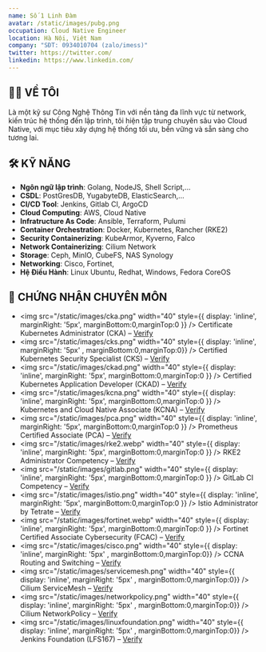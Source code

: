 ```yaml
---
name: Số 1 Linh Đàm
avatar: /static/images/pubg.png
occupation: Cloud Native Engineer
location: Hà Nội, Việt Nam
company: "SĐT: 0934010704 (zalo/imess)"
twitter: https://twitter.com/
linkedin: https://www.linkedin.com/
---
```


## 👨‍💻 VỀ TÔI
Là một kỹ sư Công Nghệ Thông Tin với nền tảng đa lĩnh vực từ network, kiến trúc hệ thống đến lập trình, tôi hiện tập trung chuyên sâu vào Cloud Native, với mục tiêu xây dựng hệ thống tối ưu, bền vững và sẵn sàng cho tương lai.

## 🛠️ KỸ NĂNG

- **Ngôn ngữ lập trình**: Golang, NodeJS, Shell Script,...
- **CSDL**: PostGresDB, YugabyteDB, ElasticSearch,...
- **CI/CD Tool**: Jenkins, Gitlab CI, ArgoCD
- **Cloud Computing**: AWS, Cloud Native
- **Infratructure As Code**: Ansible, Terraform, Pulumi
- **Container Orchestration**: Docker, Kubernetes, Rancher (RKE2)
- **Security Containerizing**: KubeArmor, Kyverno, Falco
- **Network Containerizing**: Cilium Network
- **Storage**: Ceph, MinIO, CubeFS, NAS Synology
- **Networking**: Cisco, Fortinet,
- **Hệ Điều Hành**: Linux Ubuntu, Redhat, Windows, Fedora CoreOS

## 🏅 CHỨNG NHẬN CHUYÊN MÔN

- <img src="/static/images/cka.png" width="40" style={{ display: 'inline', marginRight: '5px', marginBottom:0,marginTop:0 }} />
  Certificate Kubernetes Administrator (CKA) – <a href="https://training.linuxfoundation.org/certification/certified-kubernetes-administrator-cka/" target="_blank" rel="noopener noreferrer">Verify</a>
- <img src="/static/images/cks.png" width="40" style={{ display: 'inline', marginRight: '5px' , marginBottom:0,marginTop:0}} />
  Certified Kubernetes Security Specialist (CKS) – <a href="https://training.linuxfoundation.org/certification/certified-kubernetes-security-specialist-cks/" target="_blank" rel="noopener noreferrer">Verify</a>
- <img src="/static/images/ckad.png" width="40" style={{ display: 'inline', marginRight: '5px', marginBottom:0,marginTop:0 }} />
  Certified Kubernetes Application Developer (CKAD) – <a href="https://training.linuxfoundation.org/certification/certified-kubernetes-application-developer-ckad/" target="_blank" rel="noopener noreferrer">Verify</a>
- <img src="/static/images/kcna.png" width="40" style={{ display: 'inline', marginRight: '5px', marginBottom:0,marginTop:0 }} />
  Kubernetes and Cloud Native Associate (KCNA) – <a href="https://training.linuxfoundation.org/certification/kubernetes-and-cloud-native-associate-kcna/" target="_blank" rel="noopener noreferrer">Verify</a>
- <img src="/static/images/pca.png" width="40" style={{ display: 'inline', marginRight: '5px', marginBottom:0,marginTop:0 }} />
  Prometheus Certified Associate (PCA) – <a href="https://prometheus.io/press/2022-05-24-cncf-prometheus-certified-associate-exam/" target="_blank" rel="noopener noreferrer">Verify</a>
- <img src="/static/images/rke2.webp" width="40" style={{ display: 'inline', marginRight: '5px', marginBottom:0,marginTop:0 }} />
  RKE2 Administrator Competency – <a href="https://docs.rke2.io/" target="_blank" rel="noopener noreferrer">Verify</a>
- <img src="/static/images/gitlab.png" width="40" style={{ display: 'inline', marginRight: '5px', marginBottom:0,marginTop:0 }} />
  GitLab CI Competency – <a href="https://docs.gitlab.com/ee/ci/" target="_blank" rel="noopener noreferrer">Verify</a>
- <img src="/static/images/istio.png" width="40" style={{ display: 'inline', marginRight: '5px', marginBottom:0,marginTop:0 }} />
  Istio Administrator by Tetrate – <a href="https://istio.io/latest/docs/setup/getting-started/" target="_blank" rel="noopener noreferrer">Verify</a>
- <img src="/static/images/fortinet.webp" width="40" style={{ display: 'inline', marginRight: '5px', marginBottom:0,marginTop:0 }} />
  Fortinet Certified Associate Cybersecurity (FCAC) – <a href="https://www.fortinet.com/training/cybersecurity-certification/fcac" target="_blank" rel="noopener noreferrer">Verify</a>
- <img src="/static/images/cisco.png" width="40" style={{ display: 'inline', marginRight: '5px' , marginBottom:0,marginTop:0}} />
  CCNA Routing and Switching – <a href="https://www.cisco.com/site/us/en/learn/training-certifications/certifications/associate/ccna.html" target="_blank" rel="noopener noreferrer">Verify</a>
- <img src="/static/images/servicemesh.png" width="40" style={{ display: 'inline', marginRight: '5px' , marginBottom:0,marginTop:0}} />
  Cilium ServiceMesh – <a href="https://isovalent.com/product/" target="_blank" rel="noopener noreferrer">Verify</a>
- <img src="/static/images/networkpolicy.png" width="40" style={{ display: 'inline', marginRight: '5px' , marginBottom:0,marginTop:0}} />
  Cilium NetworkPolicy – <a href="https://isovalent.com/product/" target="_blank" rel="noopener noreferrer">Verify</a>
- <img src="/static/images/linuxfoundation.png" width="40" style={{ display: 'inline', marginRight: '5px' , marginBottom:0,marginTop:0}} />
  Jenkins Foundation (LFS167) – <a href="https://isovalent.com/product/" target="_blank" rel="noopener noreferrer">Verify</a>

